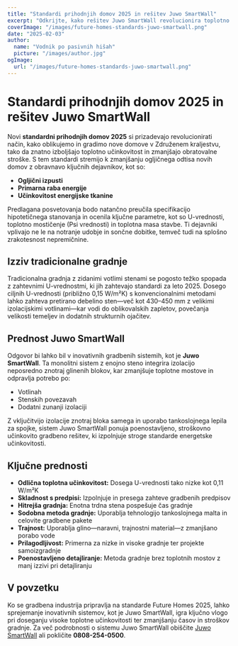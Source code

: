 ```yaml
---
title: "Standardi prihodnjih domov 2025 in rešitev Juwo SmartWall"
excerpt: "Odkrijte, kako rešitev Juwo SmartWall revolucionira toplotno učinkovitost in gradbene standarde za prihodnje domove."
coverImage: "/images/future-homes-standards-juwo-smartwall.png"
date: "2025-02-03"
author:
  name: "Vodnik po pasivnih hišah"
  picture: "/images/author.jpg"
ogImage:
  url: "/images/future-homes-standards-juwo-smartwall.png"
---
```


# Standardi prihodnjih domov 2025 in rešitev Juwo SmartWall

Novi **standardni prihodnjih domov 2025** si prizadevajo revolucionirati način, kako oblikujemo in gradimo nove domove v Združenem kraljestvu, tako da znatno izboljšajo toplotno učinkovitost in zmanjšajo obratovalne stroške. S tem standardi stremijo k zmanjšanju ogljičnega odtisa novih domov z obravnavo ključnih dejavnikov, kot so:

- **Ogljični izpusti**
- **Primarna raba energije**
- **Učinkovitost energijske tkanine**

Predlagana posvetovanja bodo natančno preučila specifikacijo hipotetičnega stanovanja in ocenila ključne parametre, kot so U-vrednosti, toplotno mostičenje (Psi vrednosti) in toplotna masa stavbe. Ti dejavniki vplivajo ne le na notranje udobje in sončne dobitke, temveč tudi na splošno zrakotesnost nepremičnine.

## Izziv tradicionalne gradnje

Tradicionalna gradnja z zidanimi votlimi stenami se pogosto težko spopada z zahtevnimi U-vrednostmi, ki jih zahtevajo standardi za leto 2025. Dosego ciljnih U-vrednosti (približno 0,15 W/m²K) s konvencionalnimi metodami lahko zahteva pretirano debelino sten—več kot 430–450 mm z velikimi izolacijskimi votlinami—kar vodi do oblikovalskih zapletov, povečanja velikosti temeljev in dodatnih strukturnih ojačitev.

## Prednost Juwo SmartWall

Odgovor bi lahko bil v inovativnih gradbenih sistemih, kot je **Juwo SmartWall**. Ta monolitni sistem z enojno steno integrira izolacijo neposredno znotraj glinenih blokov, kar zmanjšuje toplotne mostove in odpravlja potrebo po:

- Votlinah
- Stenskih povezavah
- Dodatni zunanji izolaciji

Z vključitvijo izolacije znotraj bloka samega in uporabo tankoslojnega lepila za spojke, sistem Juwo SmartWall ponuja poenostavljeno, stroškovno učinkovito gradbeno rešitev, ki izpolnjuje stroge standarde energetske učinkovitosti.

## Ključne prednosti

- **Odlična toplotna učinkovitost:** Dosega U-vrednosti tako nizke kot 0,11 W/m²K
- **Skladnost s predpisi:** Izpolnjuje in presega zahteve gradbenih predpisov
- **Hitrejša gradnja:** Enotna trdna stena pospešuje čas gradnje
- **Sodobna metoda gradnje:** Uporablja tehnologijo tankoslojnega malta in celovite gradbene pakete
- **Trajnost:** Uporablja glino—naravni, trajnostni material—z zmanjšano porabo vode
- **Prilagodljivost:** Primerna za nizke in visoke gradnje ter projekte samoizgradnje
- **Poenostavljeno detajliranje:** Metoda gradnje brez toplotnih mostov z manj izzivi pri detajliranju

## V povzetku

Ko se gradbena industrija pripravlja na standarde Future Homes 2025, lahko sprejemanje inovativnih sistemov, kot je Juwo SmartWall, igra ključno vlogo pri doseganju visoke toplotne učinkovitosti ter zmanjšanju časov in stroškov gradnje. Za več podrobnosti o sistemu Juwo SmartWall obiščite [Juwo SmartWall](http://www.Juwo-SmartWall.co.uk) ali pokličite **0808-254-0500**.